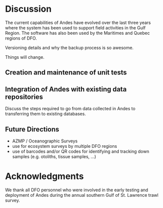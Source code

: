 # Discussion

The current capabilities of Andes have evolved over the last three years where the system has been used to support field activities in the Gulf Region. The software has also been used by the Maritimes and Quebec regions of DFO. 

Versioning details and why the backup process is so awesome.

Things will change.


## Creation and maintenance of unit tests



## Integration of Andes with existing data repositories

Discuss the steps required to go from data collected in Andes to transferring them to existing databases.


## Future Directions

- AZMP / Oceanographic Surveys
- use for ecosystem surveys by multiple DFO regions
- use of barcodes and/or QR codes for identifying and tracking down samples (e.g. otoliths, tissue samples, ...)

\newpage


# Acknowledgments
We thank all DFO personnel who were involved in the early testing and deployment of Andes during the annual southern Gulf of St. Lawrence trawl survey.

\clearpage
